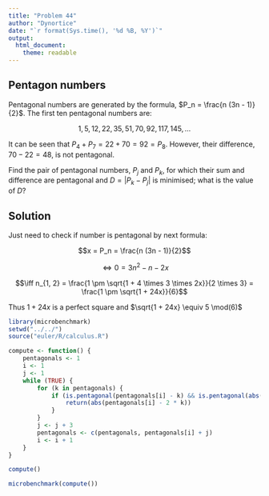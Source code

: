 ```yaml
---
title: "Problem 44"
author: "Dynortice"
date: "`r format(Sys.time(), '%d %B, %Y')`"
output:
  html_document:
    theme: readable
---
```

## Pentagon numbers

Pentagonal numbers are generated by the formula, $P_n = \frac{n (3n - 1)}{2}$. The first ten pentagonal numbers are:

$$1, 5, 12, 22, 35, 51, 70, 92, 117, 145, ...$$

It can be seen that $P_4 + P_7 = 22 + 70 = 92 = P_8$. However, their difference, $70 − 22 = 48$, is not pentagonal.

Find the pair of pentagonal numbers, $P_j$ and $P_k$, for which their sum and difference are pentagonal and $D = |P_k − P_j|$ is minimised; what is the value of $D$?

## Solution
Just need to check if number is pentagonal by next formula:

$$x = P_n = \frac{n (3n - 1)}{2}$$

$$\iff 0 = 3n^2 - n - 2x$$

$$\iff n_{1, 2} = \frac{1 \pm \sqrt{1 + 4 \times 3 \times 2x}}{2 \times 3} = \frac{1 \pm \sqrt{1 + 24x}}{6}$$

Thus $1 + 24x$ is a perfect square and $\sqrt{1 + 24x} \equiv 5 \mod(6)$
```r
library(microbenchmark)
setwd("../../")
source("euler/R/calculus.R")
```
```r
compute <- function() {
    pentagonals <- 1
    i <- 1
    j <- 1
    while (TRUE) {
        for (k in pentagonals) {
            if (is.pentagonal(pentagonals[i] - k) && is.pentagonal(abs(pentagonals[i] - 2 * k))) {
                return(abs(pentagonals[i] - 2 * k))
            }
        }
        j <- j + 3
        pentagonals <- c(pentagonals, pentagonals[i] + j)
        i <- i + 1
    }
}
```
```r
compute()
```
```r
microbenchmark(compute())
```
